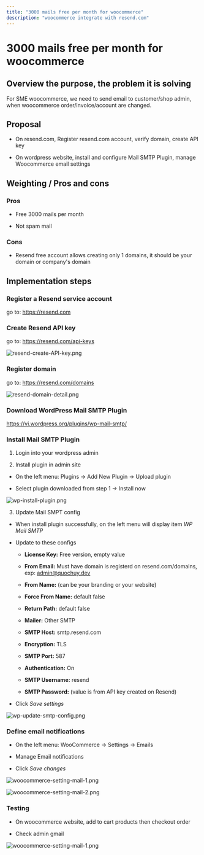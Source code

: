 ```yaml
---
title: "3000 mails free per month for woocommerce"
description: "woocommerce integrate with resend.com"
---
```


# **3000 mails free per month for woocommerce**

## **Overview the purpose, the problem it is solving**

For SME woocommerce, we need to send email to customer/shop admin, when woocommerce order/invoice/account are changed.

## **Proposal**

- On resend.com, Register resend.com account, verify domain, create API key

- On wordpress website, install and configure Mail SMTP Plugin, manage Woocommerce email settings

## **Weighting / Pros and cons**

### Pros

- Free 3000 mails per month

- Not spam mail

### Cons

- Resend free account allows creating only 1 domains, it should be your domain or company's domain

## **Implementation steps**

### Register a Resend service account

go to: https://resend.com

### Create Resend API key

go to: https://resend.com/api-keys

![resend-create-API-key.png](resend-create-API-key.png)

### Register domain

go to: https://resend.com/domains

![resend-domain-detail.png](resend-domain-detail.png)

### Download WordPress Mail SMTP Plugin

https://vi.wordpress.org/plugins/wp-mail-smtp/

### Install Mail SMTP Plugin

1. Login into your wordpress admin

2. Install plugin in admin site

- On the left menu: Plugins -> Add New Plugin -> Upload plugin

- Select plugin downloaded from step 1 -> Install now

![wp-install-plugin.png](wp-install-plugin.png)

3. Update Mail SMPT config

- When install plugin successfully, on the left menu will display item *WP Mail SMTP*

- Update to these configs

    + **License Key:** Free version, empty value

    + **From Email:** Must have domain is registerd on resend.com/domains, exp: admin@quochuy.dev

    + **From Name:** (can be your branding or your website)

    + **Force From Name:** default false

    + **Return Path:** default false

    + **Mailer:** Other SMTP

    + **SMTP Host:** smtp.resend.com

    + **Encryption:** TLS

    + **SMTP Port:** 587

    + **Authentication:** On

    + **SMTP Username:** resend

    + **SMTP Password:** (value is from API key created on Resend)

- Click *Save settings*

![wp-update-smtp-config.png](wp-update-smtp-config.png)

### Define email notifications

- On the left menu: WooCommerce -> Settings -> Emails

- Manage Email notifications

- Click *Save changes*

![woocommerce-setting-mail-1.png](woocommerce-setting-mail-1.png)

![woocommerce-setting-mail-2.png](woocommerce-setting-mail-2.png)

### Testing

- On woocommerce website, add to cart products then checkout order

- Check admin gmail

![woocommerce-setting-mail-1.png](mail-template.png)
